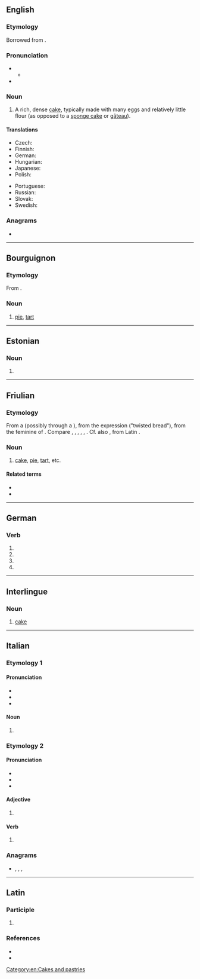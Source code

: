 {{also|Torte|törte|tortë}}
==English==

===Etymology===
Borrowed from {{bor|en|de|Torte}}.

===Pronunciation===
* {{IPA|en|/ˈtɔː(ɹ)t/}}
** {{audio|en|en-uk-taught.ogg|Audio (UK)}}
* {{homophones|en|tort|taught|taut}}

===Noun===
{{en-noun}}

# A rich, dense [[cake]], typically made with many eggs and relatively little flour (as opposed to a [[sponge cake]] or [[gâteau]]).

====Translations====
{{trans-top|a rich, dense cake}}
* Czech: {{t+|cs|dort|m}}
* Finnish: {{t+|fi|täytekakku}}
* German: {{t+|de|torte}}
* Hungarian: {{t+|hu|torta}}
* Japanese: {{t|ja|トルテ|tr=torute}}
* Polish: {{t+|pl|tort|m}}
{{trans-mid}}
* Portuguese: {{t+|pt|torta}}
* Russian: {{t+|ru|торт|m}}
* Slovak: {{t-needed|sk}}
* Swedish: {{t+|sv|kaka|c}}
{{trans-bottom}}

===Anagrams===
* {{anagrams|en|a=eortt|Otter|Treto|ortet|otter|toret|toter}}

[[Category:en:Cakes and pastries]]

----

==Bourguignon==

===Etymology===
From {{inh|roa-brg|LL.|torta}}.

===Noun===
{{head|roa-brg|noun|g=f|plural|tortes}}

# [[pie]], [[tart]]

----

==Estonian==

===Noun===
{{head|et|noun form}}

# {{noun form of|et|tort||par|p}}

----

==Friulian==

===Etymology===
From a {{inh|fur|LL.|torta}} (possibly through a {{inh|fur|VL.||*turta}}), from the expression {{m|la|torta}} {{m|la|panis}} ("twisted bread"), from the feminine of {{inh|fur|la|tortus}}. Compare {{cog|it|torta}}, {{cog|vec|torta}}, {{cog|rm|turta}}, {{m|rm|tuorta}}, {{cog|fr|tourte}}, {{cog|ro|turtă}}. Cf. also {{m|fur|tuart}}, from Latin {{m|la|tortus}}.

===Noun===
{{fur-noun|f|pl=tortis}}

# [[cake]], [[pie]], [[tart]], etc.

====Related terms====
* {{l|fur|tuart}}
* {{l|fur|stuarzi}}

----

==German==

===Verb===
{{head|de|verb form}}

# {{de-verb form of|torten|1|s|g}}
# {{de-verb form of|torten|1|s|k1}}
# {{de-verb form of|torten|3|s|k1}}
# {{de-verb form of|torten|i|s}}

----

==Interlingue==

===Noun===
{{head|ie|noun}}

# [[cake]]

----

==Italian==

===Etymology 1===

====Pronunciation====
* {{IPA|it|/ˈtor.te/|[ˈt̪or̺t̪e]}}
* {{rhymes|it|orte}}
* {{hyphenation|it|tór|te}}

====Noun====
{{head|it|noun plural form|g=f-p}}

# {{plural of|it|torta}}

===Etymology 2===

====Pronunciation====
* {{IPA|it|/ˈtɔr.te/|[ˈt̪ɔr̺t̪e]}}
* {{rhymes|it|ɔrte}}
* {{hyphenation|it|tòr|te}}

====Adjective====
{{head|it|adjective form}}

# {{feminine plural of|it|torto}}

====Verb====
{{head|it|past participle form}}

# {{feminine plural past participle of|it|torcere|nocat=1}}

===Anagrams===
* {{l|it|retto}}, {{l|it|rotte}}, {{l|it|tetro}}, {{l|it|trote}}

----

==Latin==

===Participle===
{{la-part-form|torte}}

# {{inflection of|la|tortus||voc|m|s}}

===References===
* {{R:L&S}}
* {{R:Gaffiot}}